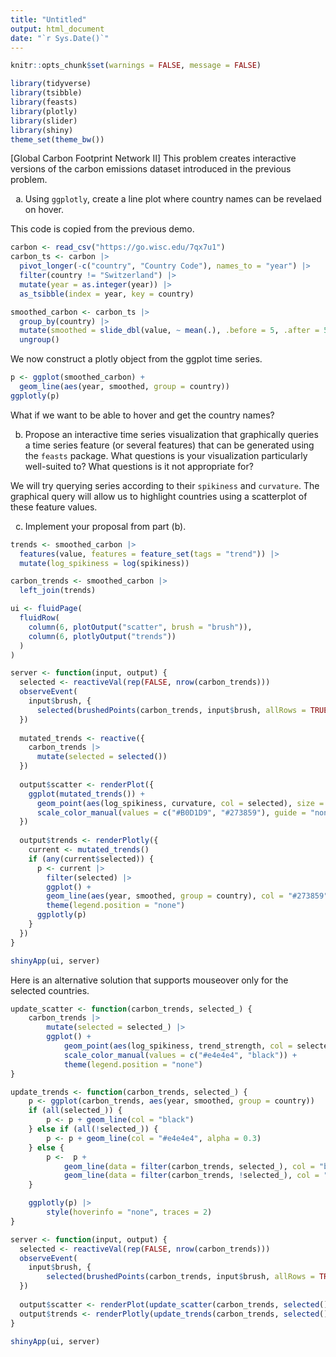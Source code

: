 ```yaml
---
title: "Untitled"
output: html_document
date: "`r Sys.Date()`"
---
```


```r
knitr::opts_chunk$set(warnings = FALSE, message = FALSE)
```

```r
library(tidyverse)
library(tsibble)
library(feasts)
library(plotly)
library(slider)
library(shiny)
theme_set(theme_bw())
```

[Global Carbon Footprint Network II] This problem creates interactive versions
of the carbon emissions dataset introduced in the previous problem.

a. Using `ggplotly`, create a line plot where country names can be revelaed
on hover.

This code is copied from the previous demo.

```r
carbon <- read_csv("https://go.wisc.edu/7qx7u1")
carbon_ts <- carbon |>
  pivot_longer(-c("country", "Country Code"), names_to = "year") |>
  filter(country != "Switzerland") |>
  mutate(year = as.integer(year)) |>
  as_tsibble(index = year, key = country)

smoothed_carbon <- carbon_ts |>
  group_by(country) |>
  mutate(smoothed = slide_dbl(value, ~ mean(.), .before = 5, .after = 5)) |>
  ungroup()
```

We now construct a plotly object from the ggplot time series.

```r
p <- ggplot(smoothed_carbon) +
  geom_line(aes(year, smoothed, group = country))
ggplotly(p)
```

What if we want to be able to hover and get the country names?

b. Propose an interactive time series visualization that graphically queries a
time series feature (or several features) that can be generated using the
`feasts` package. What questions is your visualization particularly well-suited
to? What questions is it not appropriate for?

We will try querying series according to their `spikiness` and `curvature`. The
graphical query will allow us to highlight countries using a scatterplot of
these feature values.

c. Implement your proposal from part (b).

```r
trends <- smoothed_carbon |>
  features(value, features = feature_set(tags = "trend")) |>
  mutate(log_spikiness = log(spikiness))

carbon_trends <- smoothed_carbon |>
  left_join(trends)
```

```r
ui <- fluidPage(
  fluidRow(
    column(6, plotOutput("scatter", brush = "brush")),
    column(6, plotlyOutput("trends"))
  )
)

server <- function(input, output) {
  selected <- reactiveVal(rep(FALSE, nrow(carbon_trends)))
  observeEvent(
    input$brush, {
      selected(brushedPoints(carbon_trends, input$brush, allRows = TRUE)$selected_)
  })
  
  mutated_trends <- reactive({
    carbon_trends |>
      mutate(selected = selected())
  })
  
  output$scatter <- renderPlot({
    ggplot(mutated_trends()) +
      geom_point(aes(log_spikiness, curvature, col = selected), size = 2) +
      scale_color_manual(values = c("#B0D1D9", "#273859"), guide = "none")
  })
  
  output$trends <- renderPlotly({
    current <- mutated_trends()
    if (any(current$selected)) {
      p <- current |>
        filter(selected) |>
        ggplot() +
        geom_line(aes(year, smoothed, group = country), col = "#273859") +
        theme(legend.position = "none")
      ggplotly(p)
    }
  })
}

shinyApp(ui, server)
```

Here is an alternative solution that supports mouseover only for the selected countries.

```r
update_scatter <- function(carbon_trends, selected_) {
    carbon_trends |>
        mutate(selected = selected_) |>
        ggplot() +
            geom_point(aes(log_spikiness, trend_strength, col = selected_)) +
            scale_color_manual(values = c("#e4e4e4", "black")) +
            theme(legend.position = "none")
}

update_trends <- function(carbon_trends, selected_) {
    p <- ggplot(carbon_trends, aes(year, smoothed, group = country))
    if (all(selected_)) {
        p <- p + geom_line(col = "black")
    } else if (all(!selected_)) {
        p <- p + geom_line(col = "#e4e4e4", alpha = 0.3)
    } else {
        p <-  p +
            geom_line(data = filter(carbon_trends, selected_), col = "black") +
            geom_line(data = filter(carbon_trends, !selected_), col = "#e4e4e4", alpha = 0.3)
    }

    ggplotly(p) |>
        style(hoverinfo = "none", traces = 2)
}

server <- function(input, output) {
  selected <- reactiveVal(rep(FALSE, nrow(carbon_trends)))
  observeEvent(
    input$brush, {
        selected(brushedPoints(carbon_trends, input$brush, allRows = TRUE)$selected_)
  })
  
  output$scatter <- renderPlot(update_scatter(carbon_trends, selected()))
  output$trends <- renderPlotly(update_trends(carbon_trends, selected()))
}

shinyApp(ui, server)
```